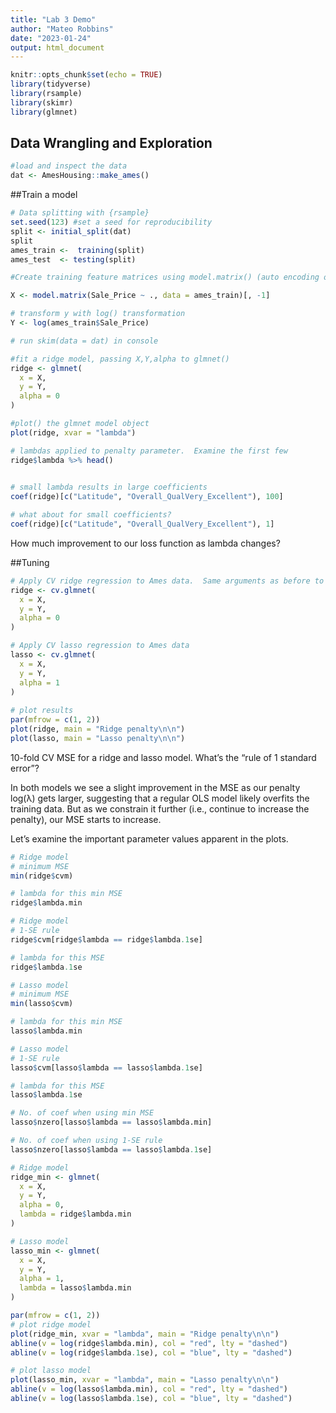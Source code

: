 ```yaml
---
title: "Lab 3 Demo"
author: "Mateo Robbins"
date: "2023-01-24"
output: html_document
---
```


```r
knitr::opts_chunk$set(echo = TRUE)
library(tidyverse)
library(rsample)
library(skimr)
library(glmnet)
```

## Data Wrangling and Exploration
```r
#load and inspect the data
dat <- AmesHousing::make_ames()

```

##Train a model
```r
# Data splitting with {rsample} 
set.seed(123) #set a seed for reproducibility
split <- initial_split(dat)
split
ames_train <-  training(split)
ames_test  <- testing(split)

```

```r
#Create training feature matrices using model.matrix() (auto encoding of categorical variables)

X <- model.matrix(Sale_Price ~ ., data = ames_train)[, -1]

# transform y with log() transformation
Y <- log(ames_train$Sale_Price)

# run skim(data = dat) in console
```

```r
#fit a ridge model, passing X,Y,alpha to glmnet()
ridge <- glmnet(
  x = X,
  y = Y,
  alpha = 0
)

#plot() the glmnet model object
plot(ridge, xvar = "lambda")  
```

```r
# lambdas applied to penalty parameter.  Examine the first few
ridge$lambda %>% head()
  
```

```r
# small lambda results in large coefficients
coef(ridge)[c("Latitude", "Overall_QualVery_Excellent"), 100]
```

```r
# what about for small coefficients?
coef(ridge)[c("Latitude", "Overall_QualVery_Excellent"), 1]

```


How much improvement to our loss function as lambda changes?

##Tuning
```r
# Apply CV ridge regression to Ames data.  Same arguments as before to glmnet()
ridge <- cv.glmnet(
  x = X,
  y = Y,
  alpha = 0
)

# Apply CV lasso regression to Ames data
lasso <- cv.glmnet(
  x = X,
  y = Y,
  alpha = 1
)
  
# plot results
par(mfrow = c(1, 2))
plot(ridge, main = "Ridge penalty\n\n")
plot(lasso, main = "Lasso penalty\n\n")
```

10-fold CV MSE for a ridge and lasso model. What's the "rule of 1 standard error"?

In both models we see a slight improvement in the MSE as our penalty log(λ) gets larger, suggesting that a regular OLS model likely overfits the training data. But as we constrain it further (i.e., continue to increase the penalty), our MSE starts to increase. 

Let's examine the important parameter values apparent in the plots.
```r
# Ridge model
# minimum MSE
min(ridge$cvm)

# lambda for this min MSE
ridge$lambda.min
```

```r
# Ridge model
# 1-SE rule
ridge$cvm[ridge$lambda == ridge$lambda.1se]

# lambda for this MSE
ridge$lambda.1se
```

```r
# Lasso model
# minimum MSE
min(lasso$cvm)

# lambda for this min MSE
lasso$lambda.min
```

```r
# Lasso model
# 1-SE rule
lasso$cvm[lasso$lambda == lasso$lambda.1se]

# lambda for this MSE
lasso$lambda.1se
```

```r
# No. of coef when using min MSE
lasso$nzero[lasso$lambda == lasso$lambda.min]

# No. of coef when using 1-SE rule
lasso$nzero[lasso$lambda == lasso$lambda.1se]

```


```r
# Ridge model
ridge_min <- glmnet(
  x = X,
  y = Y,
  alpha = 0,
  lambda = ridge$lambda.min
)

# Lasso model
lasso_min <- glmnet(
  x = X,
  y = Y,
  alpha = 1,
  lambda = lasso$lambda.min
)

par(mfrow = c(1, 2))
# plot ridge model
plot(ridge_min, xvar = "lambda", main = "Ridge penalty\n\n")
abline(v = log(ridge$lambda.min), col = "red", lty = "dashed")
abline(v = log(ridge$lambda.1se), col = "blue", lty = "dashed")

# plot lasso model
plot(lasso_min, xvar = "lambda", main = "Lasso penalty\n\n")
abline(v = log(lasso$lambda.min), col = "red", lty = "dashed")
abline(v = log(lasso$lambda.1se), col = "blue", lty = "dashed")
```

